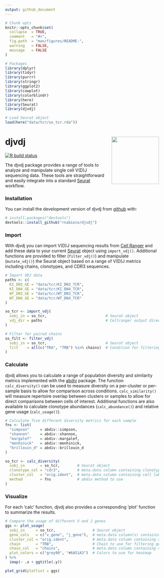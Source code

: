 ```yaml
---
output: github_document
---
```


```r
# Chunk opts
knitr::opts_chunk$set(
  collapse  = TRUE,
  comment   = "#>",
  fig.path  = "man/figures/README-",
  warning   = FALSE,
  message   = FALSE
)

# Packages
library(dplyr)
library(tidyr)
library(purrr)
library(stringr)
library(ggplot2)
library(cowplot)
library(colorblindr)
library(here)
library(Seurat)
library(djvdj)

# Load Seurat object
load(here("data/tcr/so_tcr.rda"))
```

# **djvdj** <img src="man/figures/djvdj-logo-dark-3.png" align="right" height="155">

<!-- badges: start -->
[![R build status](https://github.com/rnabioco/djvdj/workflows/R-CMD-check/badge.svg)](https://github.com/rnabioco/djvdj/actions)
<!-- badges: end -->

The djvdj package provides a range of tools to analyze and manipulate single cell V(D)J sequencing data. These tools are straightforward and easily integrate into a standard [Seurat](https://satijalab.org/seurat/) workflow.

### **Installation**

You can install the development version of djvdj from [github](https://github.com/rnabioco/djvdj) with:

```r
# install.packages("devtools")
devtools::install_github("rnabioco/djvdj")
```

### **Import**

With djvdj you can import V(D)J sequencing results from [Cell Ranger](https://support.10xgenomics.com/single-cell-vdj/software/pipelines/latest/using/vdj#header) and add these data to your current [Seurat](https://satijalab.org/seurat/) object using `import_vdj()`. Additional functions are provided to filter (`filter_vdj()`) and manipulate (`mutate_vdj()`) the Seurat object based on a range of V(D)J metrics including chains, clonotypes, and CDR3 sequences.

```r
# Import VDJ data
paths <- c(
  KI_DN3_GE = "data/tcr/KI_DN3_TCR",
  KI_DN4_GE = "data/tcr/KI_DN4_TCR",
  WT_DN3_GE = "data/tcr/WT_DN3_TCR",
  WT_DN4_GE = "data/tcr/WT_DN4_TCR"
)

so_tcr <- import_vdj(
  sobj_in = so_tcr,                           # Seurat object
  vdj_dir = paths                             # Cellranger output directories
)

# Filter for paired chains
so_filt <- filter_vdj(
  sobj_in = so_tcr,                           # Seurat object
  filt    = all(c("TRA", "TRB") %in% chains)  # Condition for filtering
)
```

### **Calculate**

djvdj allows you to calculate a range of population diversity and similarity metrics implemented with the [abdiv](https://github.com/kylebittinger/abdiv) package. The function `calc_diversity()` can be used to measure diversity on a per-cluster or per-sample basis to allow for comparison across conditions. `calc_similarity()` will measure repertoire overlap between clusters or samples to allow for direct comparisons between cells of interest. Additional functions are also available to calculate clonotype abundances (`calc_abundance()`) and relative gene usage (`calc_usage()`).

```r
# Calculate five different diversity metrics for each sample
fns <- list(
  "simpson"     = abdiv::simpson,
  "shannon"     = abdiv::shannon,
  "margalef"    = abdiv::margalef,
  "menhinick"   = abdiv::menhinick,
  "brillouin_d" = abdiv::brillouin_d
)

so_tcr <- calc_diversity(
  sobj_in       = so_tcr,        # Seurat object
  clonotype_col = "cdr3",        # meta.data column containing clonotype ids
  cluster_col   = "orig.ident",  # meta.data column containing cell labels
  method        = fns            # abdiv method to use
)
```

### **Visualize**

For each 'calc' function, djvdj also provides a corresponding 'plot' function to summarize the results.

```r
# Compare the usage of different V and J genes
ggs <- plot_usage(
  sobj_in     = so_tcr,                 # Seurat object
  gene_cols   = c("v_gene", "j_gene"),  # meta.data column(s) containing genes
  cluster_col = "orig.ident",           # meta.data column containing cell labels
  chain       = "TRB",                  # Chain to use for filtering genes
  chain_col   = "chains",               # meta.data column containing chains identified
  plot_colors = c("grey90", "#6A51A3")  # Colors to use for heatmap
) %>%
  imap(~ .x + ggtitle(.y))

plot_grid(plotlist = ggs)
```

